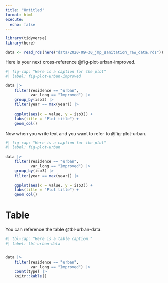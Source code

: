 ```yaml
---
title: "Untitled"
format: html
execute: 
  echo: false
---
```


```r
library(tidyverse)
library(here)
```


```r

data <- read_rds(here("data/2020-09-30_jmp_sanitation_raw_data.rds"))

```

Here is your next cross-reference @fig-plot-urban-improved.

```r
#| fig-cap: "Here is a caption for the plot"
#| label: fig-plot-urban-improved

data |> 
    filter(residence == "urban",
           var_long == "Improved") |> 
    group_by(iso3) |> 
    filter(year == max(year)) |> 
    
    ggplot(aes(x = value, y = iso3)) +
    labs(title = "Plot title") +
    geom_col()

```

Now when you write text and you want to refer to @fig-plot-urban.

```r
#| fig-cap: "Here is a caption for the plot"
#| label: fig-plot-urban

data |> 
    filter(residence == "urban",
           var_long == "Improved") |> 
    group_by(iso3) |> 
    filter(year == max(year)) |> 
    
    ggplot(aes(x = value, y = iso3)) +
    labs(title = "Plot title") +
    geom_col()

```

# Table

You can reference the table @tbl-urban-data.

```r
#| tbl-cap: "Here is a table caption."
#| label: tbl-urban-data


data |> 
    filter(residence == "urban",
           var_long == "Improved") |> 
    count(type) |> 
    knitr::kable()

```

